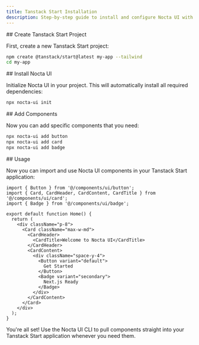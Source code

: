 ```yaml
---
title: Tanstack Start Installation
description: Step-by-step guide to install and configure Nocta UI with Tanstack Start
---
```



<Steps>
<Step>
## Create Tanstack Start Project

First, create a new Tanstack Start project:

```bash lineNumbers title="Terminal"
npm create @tanstack/start@latest my-app --tailwind
cd my-app
```
</Step>

<Step>
## Install Nocta UI

Initialize Nocta UI in your project. This will automatically install all required dependencies:

```bash lineNumbers title="Terminal"
npx nocta-ui init
```
</Step>

<Step>
## Add Components

Now you can add specific components that you need:

```bash lineNumbers title="Terminal"
npx nocta-ui add button
npx nocta-ui add card
npx nocta-ui add badge
```
</Step>

<Step>
## Usage

Now you can import and use Nocta UI components in your Tanstack Start application:

```tsx lineNumbers title="src/app/page.tsx"
import { Button } from '@/components/ui/button';
import { Card, CardHeader, CardContent, CardTitle } from '@/components/ui/card';
import { Badge } from '@/components/ui/badge';

export default function Home() {
  return (
    <div className="p-8">
      <Card className="max-w-md">
        <CardHeader>
          <CardTitle>Welcome to Nocta UI</CardTitle>
        </CardHeader>
        <CardContent>
          <div className="space-y-4">
            <Button variant="default">
              Get Started
            </Button>
            <Badge variant="secondary">
              Next.js Ready
            </Badge>
          </div>
        </CardContent>
      </Card>
    </div>
  );
}
```
</Step>
</Steps>

You're all set! Use the Nocta UI CLI to pull components straight into your Tanstack Start application whenever you need them.
